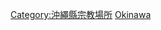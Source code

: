 {{日本行政區劃分類導航|佛寺}}
{{Commonscat|Temples in Okinawa prefecture}}
[[Category:沖繩縣宗教場所|Category:沖繩縣宗教場所]]
[[Category:日本各都道府縣佛寺|Okinawa]]